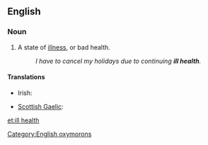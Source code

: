 ==English==

===Noun===
{{en-noun|sg=[[ill]] [[health]]|-}}

# {{idiomatic}} A state of [[illness]], or bad health. 
#: ''I have to cancel my holidays due to continuing '''ill health'''.''

<!--I make this entry as idiomatic as the term is confusing for English L2 speakers, because "bad health" is expected. The coupling of "ill" + "health" is contradictory.-->

====Translations====
{{trans-top|state of bad health}}
* Irish: {{t-|ga|breoiteacht|f}}
{{trans-mid}}
* [[Scottish Gaelic]]: {{t-|gd|euslaint|f}}
{{trans-bottom}}

[[Category:English oxymorons]]

[[et:ill health]]